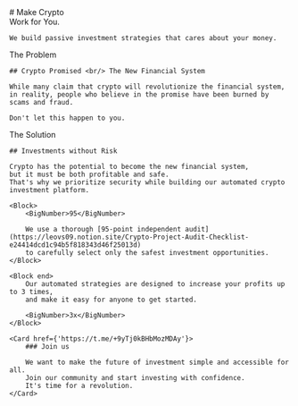 
<Hero>
    # Make Crypto <br/> Work for You.

    We build passive investment strategies that cares about your money.
</Hero>

<Problem>
    <Category>The Problem</Category>

    ## Crypto Promised <br/> The New Financial System
    
    While many claim that crypto will revolutionize the financial system, 
    in reality, people who believe in the promise have been burned by scams and fraud. 

    Don't let this happen to you.
</Problem>

<Solution>
    <Category>The Solution</Category>

    ## Investments without Risk

    Crypto has the potential to become the new financial system, 
    but it must be both profitable and safe. 
    That's why we prioritize security while building our automated crypto investment platform.

    <Block>
        <BigNumber>95</BigNumber>
        
        We use a thorough [95-point independent audit](https://leovs09.notion.site/Crypto-Project-Audit-Checklist-e24414dcd1c94b5f818343d46f25013d) 
        to carefully select only the safest investment opportunities.
    </Block>

    <Block end>
        Our automated strategies are designed to increase your profits up to 3 times, 
        and make it easy for anyone to get started. 
        
        <BigNumber>3x</BigNumber>
    </Block>

    <Card href={'https://t.me/+9yTj0kBHbMozMDAy'}>
        ### Join us
        
        We want to make the future of investment simple and accessible for all.
        Join our community and start investing with confidence. 
        It's time for a revolution.
    </Card>

</Solution>


